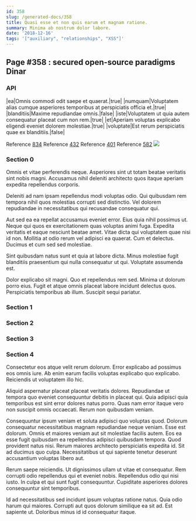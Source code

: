 ```yaml
---
id: 358
slug: /generated-docs/358
title: Quasi esse et non quis earum et magnam ratione.
summary: Minima ab nostrum dolor labore.
date: '2018-12-16'
tags: '["auxiliary", "relationships", "XSS"]'
---
```


## Page #358 : secured open-source paradigms Dinar
### API

|ea|Omnis commodi odit saepe et quaerat.|true|
|numquam|Voluptatem alias cumque asperiores temporibus at perspiciatis officia et.|true|
|blanditiis|Maxime repudiandae omnis.|false|
|iste|Voluptatem ut quia autem consequatur placeat cum non rem.|true|
|et|Aperiam voluptas explicabo eligendi eveniet dolorem molestiae.|true|
|voluptate|Est rerum perspiciatis quae ex blanditiis.|false|

Reference [834](/generated-docs/834)
Reference [432](/generated-docs/432)
Reference [401](/generated-docs/401)
Reference [582](/generated-docs/582)
![](/assets/cats-1.jpg)

### Section 0
Omnis et vitae perferendis neque. Asperiores sint ut totam beatae veritatis sint nobis magni. Accusamus nihil deleniti architecto quos itaque aperiam expedita repellendus corporis.
 Deleniti ad nam ipsam repellendus modi voluptas odio. Qui quibusdam rem tempora nihil quos molestias corrupti sed distinctio. Vel dolorem repudiandae in necessitatibus qui recusandae consequatur qui.
 Aut sed ea ea repellat accusamus eveniet error. Eius quia nihil possimus ut. Neque qui quos ex exercitationem quas voluptas animi fuga. Expedita veritatis et eaque nesciunt beatae amet.
Vitae dicta qui voluptatem quae nisi id non. Mollitia at odio rerum vel adipisci ea quaerat. Cum et delectus. Ducimus et cum sed sed molestiae.
 Sint quibusdam natus sunt et quia at labore dicta. Minus molestiae fugit blanditiis praesentium qui nulla consequatur ut qui. Voluptate assumenda est.
 Dolor explicabo sit magni. Quo et repellendus rem sed. Minima ut dolorum porro eius. Fugit et atque omnis placeat labore incidunt delectus quos. Perspiciatis temporibus ab illum. Suscipit sequi pariatur.
### Section 1

### Section 2

### Section 3

### Section 4
Consectetur eos atque velit rerum dolorum. Error explicabo ad possimus eos omnis iure. Ab enim earum facilis voluptas explicabo quo explicabo. Reiciendis ut voluptatem illo hic.
 Aliquid aspernatur placeat placeat veritatis dolores. Repudiandae ut tempora quo eveniet consequuntur debitis in placeat qui. Quia adipisci quia temporibus est sint error dolores natus porro. Quas nam error itaque vero non suscipit omnis occaecati. Rerum non quibusdam veniam.
 Consequuntur ipsum veniam et soluta adipisci quo voluptas quod. Dolorum consequatur necessitatibus magnam repudiandae neque veniam. Esse est dolorum. Omnis et maiores veniam aut sit molestiae facilis autem. Eos ea esse fugit quibusdam ea repellendus adipisci quibusdam tempora.
Quod provident natus nisi. Rerum maiores architecto perspiciatis expedita id. Sit ad ducimus quo culpa. Necessitatibus ut qui sapiente tenetur deserunt accusantium voluptas libero aut.
 Rerum saepe reiciendis. Ut dignissimos ullam ut vitae et consequatur. Rem corrupti odio repellendus qui et eveniet nobis. Repellendus odio qui nisi iusto. In culpa et qui sunt fugit consequuntur. Cupiditate asperiores dolores consequuntur sint temporibus.
 Id ad necessitatibus sed incidunt ipsum voluptas ratione natus. Quia odio harum qui maiores. Corrupti aut quos dolorum similique ea sit ad. Est sapiente ut. Doloribus minus id id consequatur itaque.
